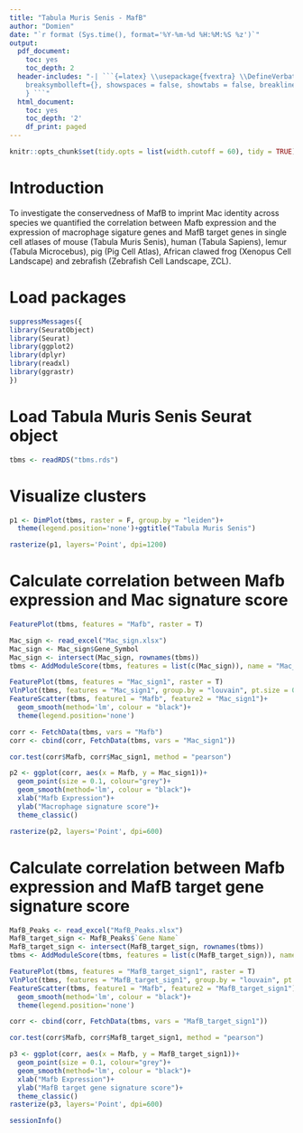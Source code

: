 ```yaml
---
title: "Tabula Muris Senis - MafB"
author: "Domien"
date: "`r format (Sys.time(), format='%Y-%m-%d %H:%M:%S %z')`"
output:
  pdf_document:
    toc: yes
    toc_depth: 2
  header-includes: "-| ```{=latex} \\usepackage{fvextra} \\DefineVerbatimEnvironment{Highlighting}{Verbatim}{
    breaksymbolleft={}, showspaces = false, showtabs = false, breaklines, commandchars=\\\\\\{\\}
    } ```"
  html_document:
    toc: yes
    toc_depth: '2'
    df_print: paged
---
```


```r
knitr::opts_chunk$set(tidy.opts = list(width.cutoff = 60), tidy = TRUE)
```

\newpage

# Introduction

To investigate the conservedness of MafB to imprint Mac identity across species we quantified the correlation between Mafb expression and the expression of macrophage sigature genes and MafB target genes in single cell atlases of mouse (Tabula Muris Senis), human (Tabula Sapiens), lemur (Tabula Microcebus), pig (Pig Cell Atlas), African clawed frog (Xenopus Cell Landscape) and zebrafish (Zebrafish Cell Landscape, ZCL).

# Load packages

```r
suppressMessages({
library(SeuratObject)
library(Seurat)
library(ggplot2)
library(dplyr)
library(readxl)
library(ggrastr)
})
```

# Load Tabula Muris Senis Seurat object

```r
tbms <- readRDS("tbms.rds")
```

# Visualize clusters

```r
p1 <- DimPlot(tbms, raster = F, group.by = "leiden")+
  theme(legend.position='none')+ggtitle("Tabula Muris Senis")

rasterize(p1, layers='Point', dpi=1200)
```

# Calculate correlation between Mafb expression and Mac signature score

```r
FeaturePlot(tbms, features = "Mafb", raster = T)
```

```r
Mac_sign <- read_excel("Mac_sign.xlsx")
Mac_sign <- Mac_sign$Gene_Symbol
Mac_sign <- intersect(Mac_sign, rownames(tbms))
tbms <- AddModuleScore(tbms, features = list(c(Mac_sign)), name = "Mac_sign")
```

```r
FeaturePlot(tbms, features = "Mac_sign1", raster = T)
VlnPlot(tbms, features = "Mac_sign1", group.by = "louvain", pt.size = 0)
FeatureScatter(tbms, feature1 = "Mafb", feature2 = "Mac_sign1")+
  geom_smooth(method='lm', colour = "black")+
  theme(legend.position='none')
```

```r
corr <- FetchData(tbms, vars = "Mafb") 
corr <- cbind(corr, FetchData(tbms, vars = "Mac_sign1"))

cor.test(corr$Mafb, corr$Mac_sign1, method = "pearson")
```

```r
p2 <- ggplot(corr, aes(x = Mafb, y = Mac_sign1))+
  geom_point(size = 0.1, colour="grey")+
  geom_smooth(method='lm', colour = "black")+
  xlab("Mafb Expression")+
  ylab("Macrophage signature score")+
  theme_classic()

rasterize(p2, layers='Point', dpi=600)
```

# Calculate correlation between Mafb expression and MafB target gene signature score

```r
MafB_Peaks <- read_excel("MafB_Peaks.xlsx")
MafB_target_sign <- MafB_Peaks$`Gene Name`
MafB_target_sign <- intersect(MafB_target_sign, rownames(tbms))
tbms <- AddModuleScore(tbms, features = list(c(MafB_target_sign)), name = "MafB_target_sign")
```

```r
FeaturePlot(tbms, features = "MafB_target_sign1", raster = T)
VlnPlot(tbms, features = "MafB_target_sign1", group.by = "louvain", pt.size = 0)
FeatureScatter(tbms, feature1 = "Mafb", feature2 = "MafB_target_sign1")+
  geom_smooth(method='lm', colour = "black")+
  theme(legend.position='none')
```

```r
corr <- cbind(corr, FetchData(tbms, vars = "MafB_target_sign1"))

cor.test(corr$Mafb, corr$MafB_target_sign1, method = "pearson")
```

```r
p3 <- ggplot(corr, aes(x = Mafb, y = MafB_target_sign1))+
  geom_point(size = 0.1, colour="grey")+
  geom_smooth(method='lm', colour = "black")+
  xlab("Mafb Expression")+
  ylab("MafB target gene signature score")+
  theme_classic()
rasterize(p3, layers='Point', dpi=600)
```

```r
sessionInfo()
```

